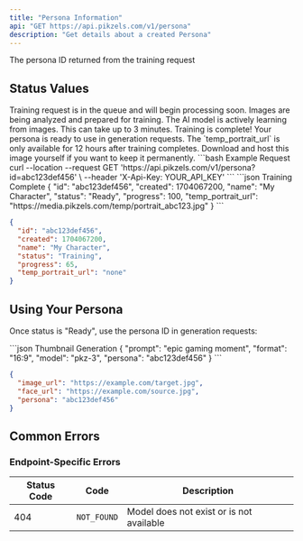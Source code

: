 ```yaml
---
title: "Persona Information"
api: "GET https://api.pikzels.com/v1/persona"
description: "Get details about a created Persona"
---
```



<ParamField query="id" type="string" required>
  The persona ID returned from the training request
</ParamField>

## Status Values

<AccordionGroup>
  <Accordion title="Queued" icon="clock">
    Training request is in the queue and will begin processing soon.
  </Accordion>
  
  <Accordion title="Analyzing" icon="magnifying-glass">
    Images are being analyzed and prepared for training.
  </Accordion>
  
  <Accordion title="Training" icon="brain">
    The AI model is actively learning from images. This can take up to 3 minutes.
  </Accordion>
  
  <Accordion title="Ready" icon="check">
    Training is complete! Your persona is ready to use in generation requests.
  </Accordion>
</AccordionGroup>

<Warning>
The `temp_portrait_url` is only available for 12 hours after training completes. Download and host this image yourself if you want to keep it permanently.
</Warning>

<RequestExample>
```bash Example Request
curl --location --request GET 'https://api.pikzels.com/v1/persona?id=abc123def456' \
--header 'X-Api-Key: YOUR_API_KEY'
```
</RequestExample>

<ResponseExample>
```json Training Complete
{
  "id": "abc123def456",
  "created": 1704067200,
  "name": "My Character",
  "status": "Ready",
  "progress": 100,
  "temp_portrait_url": "https://media.pikzels.com/temp/portrait_abc123.jpg"
}
```

```json Still Training
{
  "id": "abc123def456", 
  "created": 1704067200,
  "name": "My Character",
  "status": "Training",
  "progress": 65,
  "temp_portrait_url": "none"
}
```
</ResponseExample>

## Using Your Persona

Once status is "Ready", use the persona ID in generation requests:

<CodeGroup>
```json Thumbnail Generation
{
  "prompt": "epic gaming moment",
  "format": "16:9",
  "model": "pkz-3", 
  "persona": "abc123def456"
}
```

```json Face Swap
{
  "image_url": "https://example.com/target.jpg",
  "face_url": "https://example.com/source.jpg",
  "persona": "abc123def456"
}
```
</CodeGroup>

## Common Errors

<CommonErrors />

### Endpoint-Specific Errors

| Status Code | Code | Description |
|-------------|------|-------------|
| 404 | `NOT_FOUND` | Model does not exist or is not available |